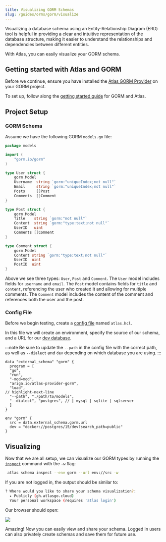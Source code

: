 ```yaml
---
title: Visualizing GORM Schemas
slug: /guides/orms/gorm/visualize
---
```


Visualizing a database schema using an Entity-Relationship Diagram (ERD) tool is helpful in providing a clear and intuitive
representation of the database structure, making it easier to understand the relationships and dependencies between different
entities.

With Atlas, you can easily visualize your GORM schema.

## Getting started with Atlas and GORM

Before we continue, ensure you have installed the [Atlas GORM Provider](https://github.com/ariga/atlas-provider-gorm)
on your GORM project.

To set up, follow along the [getting started guide](/guides/orms/gorm) for GORM and Atlas.

## Project Setup

### GORM Schema

Assume we have the following GORM `models.go` file:

```go title="models.go"
package models

import (
	"gorm.io/gorm"
)

type User struct {
	gorm.Model
	Username  string `gorm:"uniqueIndex;not null"`
	Email     string `gorm:"uniqueIndex;not null"`
	Posts 	  []Post
	Comments  []Comment
}

type Post struct {
	gorm.Model
	Title    string `gorm:"not null"`
	Content  string `gorm:"type:text;not null"`
	UserID   uint
	Comments []Comment
}

type Comment struct {
	gorm.Model
	Content string `gorm:"type:text;not null"`
	UserID  uint
	PostID  uint
}
```

Above we see three types: `User`, `Post` and `Comment`. The `User` model includes fields for `username` and `email`.
The `Post` model contains fields for `title` and `content`, referencing the user who created it and allowing for multiple comments.
The `Comment` model includes the content of the comment and references both the user and the post.

### Config File

Before we begin testing, create a [config file](/atlas-schema/projects#project-files) named
`atlas.hcl`.

In this file we will create an environment, specify the source of our schema,
and a URL for our [dev database](/concepts/dev-database).

:::note
Be sure to update the `--path` in the config file with the correct path, as well as `--dialect` and `dev`
depending on which database you are using.
:::

```hcl title="atlas.hcl"
data "external_schema" "gorm" {
  program = [
  "go",
  "run",
  "-mod=mod",
  "ariga.io/atlas-provider-gorm",
  "load",
// highlight-next-line
  "--path", "./path/to/models",
  "--dialect", "postgres", // | mysql | sqlite | sqlserver
  ]
}

env "gorm" {
  src = data.external_schema.gorm.url
  dev = "docker://postgres/15/dev?search_path=public"
}
```

## Visualizing

Now that we are all setup, we can visualize our GORM types by running the [`inspect`](/declarative/inspect) command
with the `-w` flag:

```bash
 atlas schema inspect --env gorm --url env://src -w
```

If you are not logged in, the output should be similar to:

```bash
? Where would you like to share your schema visualization?:
  ▸ Publicly (gh.atlasgo.cloud)
  Your personal workspace (requires 'atlas login')
```

Our browser should open:

[![](https://atlasgo.io/uploads/cloud/images/gorm-vis.png)](https://gh.atlasgo.cloud/explore/2799c897)

Amazing! Now you can easily view and share your schema. Logged in users can
also privately create schemas and save them for future use.
